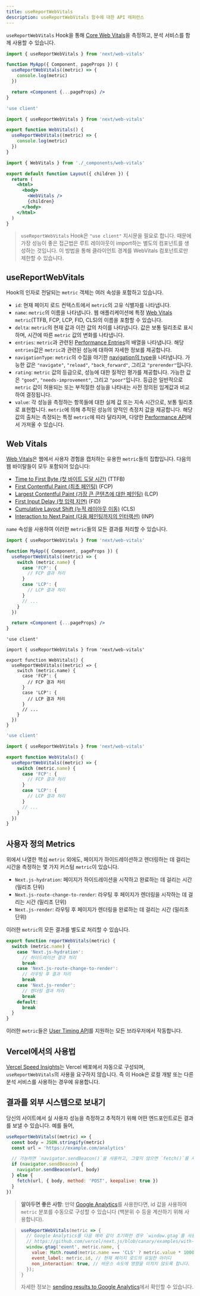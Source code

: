 ```yaml
---
title: useReportWebVitals
description: useReportWebVitals 함수에 대한 API 레퍼런스
---
```


`useReportWebVitals` Hook을 통해 [Core Web Vitals](https://web.dev/vitals/)을 측정하고, 분석 서비스를 함께 사용할 수 있습니다.

<PagesOnly>

```jsx filename="pages/_app.js"
import { useReportWebVitals } from 'next/web-vitals'

function MyApp({ Component, pageProps }) {
  useReportWebVitals((metric) => {
    console.log(metric)
  })

  return <Component {...pageProps} />
}
```

</PagesOnly>

<AppOnly>

```jsx filename="app/_components/web-vitals.js"
'use client'

import { useReportWebVitals } from 'next/web-vitals'

export function WebVitals() {
  useReportWebVitals((metric) => {
    console.log(metric)
  })
}
```

```jsx filename="app/layout.js"
import { WebVitals } from './_components/web-vitals'

export default function Layout({ children }) {
  return (
    <html>
      <body>
        <WebVitals />
        {children}
      </body>
    </html>
  )
}
```

> `useReportWebVitals` Hook은 `"use client"` 지시문을 필요로 합니다. 때문에 가장 성능이 좋은 접근법은 루트 레이아웃이 import하는 별도의 컴포넌트를 생성하는 것입니다. 이 방법을 통해 클라이언트 경계를 WebVitals 컴포넌트로만 제한할 수 있습니다.

</AppOnly>

## useReportWebVitals

Hook의 인자로 전달되는 `metric` 객체는 여러 속성을 포함하고 있습니다.

- `id`: 현재 페이지 로드 컨텍스트에서 `metric`의 고유 식별자를 나타냅니다.
- `name`: `metric`의 이름을 나타냅니다. 웹 애플리케이션에 특정 [Web Vitals](#web-vitals) `metric`(TTFB, FCP, LCP, FID, CLS)의 이름을 포함할 수 있습니다.
- `delta`: `metric`의 현재 값과 이전 값의 차이를 나타냅니다. 값은 보통 밀리초로 표시하며, 시간에 따른 `metric` 값의 변화를 나타냅니다.
- `entries`: `metric`과 관련된 [Performance Entries](https://developer.mozilla.org/ko/docs/Web/API/PerformanceEntry)의 배열을 나타냅니다. 해당 `entries`값은 `metric`과 관련된 성능에 대하여 자세한 정보를 제공합니다.
- `navigationType`: `metric`의 수집을 야기한 [navigation의 type](https://developer.mozilla.org/en-US/docs/Web/API/PerformanceNavigationTiming/type)을 나타냅니다. 가능한 값은 `"navigate"`, `"reload"`, `"back_forward"`, 그리고 `"prerender"`입니다.
- `rating`: `metric` 값의 등급으로, 성능에 대한 질적인 평가를 제공합니다. 가능한 값은 `"good"`, `"needs-improvement"`, 그리고 `"poor"`입니다. 등급은 일반적으로 `metric` 값이 허용되는 또는 부적절한 성능을 나타내는 사전 정의된 임계값과 비교하여 결정됩니다.
- `value`: 각 성능을 측정하는 항목들에 대한 실제 값 또는 지속 시간으로, 보통 밀리초로 표현합니다. `metric`에 의해 추적된 성능의 양적인 측정치 값을 제공합니다. 해당 값의 출처는 측정되는 특정 `metric`에 따라 달라지며, 다양한 [Performance API](https://developer.mozilla.org/en-US/docs/Web/API/Performance_API)에서 가져올 수 있습니다.

## Web Vitals

[Web Vitals](https://web.dev/vitals/)은 웹에서 사용자 경험을 캡처하는 유용한 `metric`들의 집합입니다. 다음의 웹 바이탈들이 모두 포함되어 있습니다:

- [Time to First Byte (첫 바이트 도달 시간)](https://developer.mozilla.org/en-US/docs/Glossary/Time_to_first_byte) (TTFB)
- [First Contentful Paint (최초 페인팅)](https://developer.mozilla.org/en-US/docs/Glossary/First_contentful_paint) (FCP)
- [Largest Contentful Paint (가장 큰 콘텐츠에 대한 페인팅)](https://web.dev/lcp/) (LCP)
- [First Input Delay (첫 입력 지연)](https://web.dev/fid/) (FID)
- [Cumulative Layout Shift (누적 레이아웃 이동)](https://web.dev/cls/) (CLS)
- [Interaction to Next Paint (다음 페인팅까지의 인터랙션)](https://web.dev/inp/) (INP)

`name` 속성을 사용하여 이러한 `metric`들의 모든 결과를 처리할 수 있습니다.

<PagesOnly>

```jsx filename="pages/_app.js"
import { useReportWebVitals } from 'next/web-vitals'

function MyApp({ Component, pageProps }) {
  useReportWebVitals((metric) => {
    switch (metric.name) {
      case 'FCP': {
        // FCP 결과 처리
      }
      case 'LCP': {
        // LCP 결과 처리
      }
      // ...
    }
  })

  return <Component {...pageProps} />
}
```

</PagesOnly>

<AppOnly>

```tsx filename="app/components/web-vitals.tsx" switcher
'use client'

import { useReportWebVitals } from 'next/web-vitals'

export function WebVitals() {
  useReportWebVitals((metric) => {
    switch (metric.name) {
      case 'FCP': {
        // FCP 결과 처리
      }
      case 'LCP': {
        // LCP 결과 처리
      }
      // ...
    }
  })
}
```

```jsx filename="app/components/web-vitals.js" switcher
'use client'

import { useReportWebVitals } from 'next/web-vitals'

export function WebVitals() {
  useReportWebVitals((metric) => {
    switch (metric.name) {
      case 'FCP': {
        // FCP 결과 처리
      }
      case 'LCP': {
        // LCP 결과 처리
      }
      // ...
    }
  })
}
```

</AppOnly>

<PagesOnly>

## 사용자 정의 Metrics

위에서 나열한 핵심 `metric` 외에도, 페이지가 하이드레이션하고 렌더링하는 데 걸리는 시간을 측정하는 몇 가지 커스텀 `metric`이 있습니다.

- `Next.js-hydration`: 페이지가 하이드레이션을 시작하고 완료하는 데 걸리는 시간 (밀리초 단위)
- `Next.js-route-change-to-render`: 라우팅 후 페이지가 렌더링을 시작하는 데 걸리는 시간 (밀리초 단위)
- `Next.js-render`: 라우팅 후 페이지가 렌더링을 완료하는 데 걸리는 시간 (밀리초 단위)

이러한 `metric`의 모든 결과를 별도로 처리할 수 있습니다.

```js
export function reportWebVitals(metric) {
  switch (metric.name) {
    case 'Next.js-hydration':
      // 하이드레이션 결과 처리
      break
    case 'Next.js-route-change-to-render':
      // 라우팅 후 결과 처리
      break
    case 'Next.js-render':
      // 렌더링 결과 처리
      break
    default:
      break
  }
}
```

이러한 `metric`들은 [User Timing API](https://caniuse.com/#feat=user-timing)를 지원하는 모든 브라우저에서 작동합니다.

</PagesOnly>

## Vercel에서의 사용법

[Vercel Speed Insights](https://vercel.com/docs/concepts/speed-insights)는 Vercel 배포에서 자동으로 구성되며, `useReportWebVitals`의 사용을 요구하지 않습니다. 즉 이 Hook은 로컬 개발 또는 다른 분석 서비스를 사용하는 경우에 유용합니다.

## 결과를 외부 시스템으로 보내기

당신의 사이트에서 실 사용자 성능을 측정하고 추적하기 위해 어떤 엔드포인트로든 결과를 보낼 수 있습니다. 예를 들어,

```js
useReportWebVitals((metric) => {
  const body = JSON.stringify(metric)
  const url = 'https://example.com/analytics'

  // 가능하면 `navigator.sendBeacon()`을 사용하고, 그렇지 않으면 `fetch()`를 사용합니다.
  if (navigator.sendBeacon) {
    navigator.sendBeacon(url, body)
  } else {
    fetch(url, { body, method: 'POST', keepalive: true })
  }
})
```

> **알아두면 좋은 사항**: 만약 [Google Analytics](https://analytics.google.com/analytics/web/)를 사용한다면, id 값을 사용하여 `metric` 분포를 수동으로 구성할 수 있습니다 (백분위 수 등을 계산하기 위해 사용합니다).

> ```js
> useReportWebVitals(metric => {
>   // Google Analytics를 다음 예와 같이 초기화한 경우 `window.gtag`를 사용하세요.
>   // https://github.com/vercel/next.js/blob/canary/examples/with-google-analytics/pages/_app.js
>   window.gtag('event', metric.name, {
>     value: Math.round(metric.name === 'CLS' ? metric.value * 1000 : metric.value), // 값은 반드시 정수여야합니다.
>     event_label: metric.id, // 현재 페이지 로드의 유일한 아이디
>     non_interaction: true, // 바운스 속도에 영향을 미치지 않도록 합니다.
>   });
> }
> ```
>
> 자세한 정보는 [sending results to Google Analytics](https://github.com/GoogleChrome/web-vitals#send-the-results-to-google-analytics)에서 확인할 수 있습니다.
